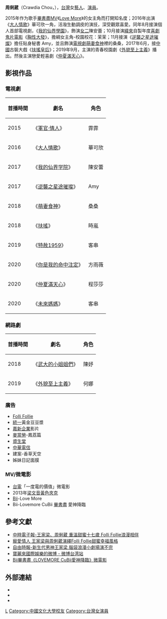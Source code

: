 {{No footnotes|time=2018-02-14T18:08:35+00:00}}
{{藝人
| 姓名 = 周俐葳
| 類型 = 女演員
| 羅馬拼音 =Chou Li-Wei
| 圖片 =
| 英文名 =Crawdia Chou
| 本名 = 周怡廷
| 別名 = 周穎
| 國籍 ={{ROC}}
| 出生日期 = {{birth date and age|1990|9|16}}
| 出生地點 = {{TWN}}
| 職業 = [[演員|演員]]
| 語言 = [[中文|中文]]、[[英語|英語]]
| 教育程度 = [[中國文化大學|中國文化大學]]大眾傳播科系學士
| 出道作品 =[[軍官·情人|軍官·情人]]
| 代表作 = 《[[大人情歌|大人情歌]]》
| 活躍年代 = 2015年起
| 經紀公司 =2013-2016寶麗來國際娛樂股份有限公司<br>2017人人有功練<br>2018上象娱乐
| 網站 ={{facebook|crawcrawchou|周俐葳Crawdia Chou}}
| imdb = 8356333
}}

'''周俐葳'''（Crawdia Chou，{{bd|1990年|9月16日||}}），[[台灣|台灣]]女[[藝人|藝人]]、[[演員|演員]]。

2015年作为歌手[[畢書盡|畢書盡]][[MV|MV]]《[[Love_More|Love More]]》的女主角而打開知名度；2016年出演《[[大人情歌_(電視劇)|大人情歌]]》華可欣一角，活潑生動調皮的演技，深受觀眾喜愛。同年8月接演個人首部電視劇，《[[我的仙界學園|我的仙界學園]]》，飾演[[配角|女二]]陳安蕾；10月接演[[緯來電視網|緯來]]自製年度[[喜劇|喜劇]][[鬼片|鬼片]][[电影|電影]]《[[胸性大發|胸性大發]]》，擔綱女主角-校園校花：茉茉；11月接演《[[逆袭之星途璀璨|逆襲之星途璀燦]]》擔任貼身秘書 Amy，並且飾演[[电视剧|電視劇]][[萌妻食神|萌妻食神]]裡的桑桑，2017年6月，接[[中國|中國]]古裝大戲《[[扶摇|扶搖皇后]]》；2019年9月，主演的青春校園劇《[[外貌至上主義|外貌至上主義]]》播出。然後主演戀愛輕喜劇《[[仲夏满天心|仲夏滿天心]]》。

==影視作品== 
===電視劇===
{| class="wikitable"
!首播時間
!劇名
!角色
|-
|2015
|《[[軍官·情人|軍官·情人]]》
|霏霏
|-
|2016
|《[[大人情歌_(電視劇)|大人情歌]]》
|華可欣
|-
|2017
|《[[我的仙界学院|我的仙界学院]]》
|陳安蕾
|-
|2017
|《[[逆袭之星途璀璨|逆襲之星途璀璨]]》
|Amy
|-
|2018
|《[[萌妻食神|萌妻食神]]》
|桑桑
|-
|2018
|《[[扶摇|扶搖]]》
|時嵐
|-
|2019
|《[[特赦1959|特赦1959]]》
|客串
|-
|2020
|《[[你是我的命中注定|你是我的命中注定]]》
|方雨薇
|-
|2020
|《[[仲夏满天心|仲夏滿天心]]》
|程莎莎
|-
|2020
|《[[未來媽媽|未來媽媽]]》
|客串
|}

===網路劇===
{| class="wikitable"
!首播時間
!劇名
!角色
|-
|2018
|《[[武大的小姐姐們|武大的小姐姐們]]》
|陳妤
|-
|2019
|《[[外貌至上主義|外貌至上主義]]》
|何娜
|}

===廣告===
*[[芙丽芙丽|Folli Follie]]
*[[統一企業|統一]]黃金豆豆漿
*[[嘉新水泥|嘉新企業]]影片
*[[麥當勞|麥當勞]]-鳳荔篇
*[[資生堂|資生堂]]
*[[中華電信|中華電信]]
*建案-香草天空
*姊妹日記面膜
===MV/微電影===
*[[台灣電力公司|台電]]「一度電的價值」微電影
*2013年[[梁文音|梁文音]][[黃色夾克|黃色夾克]]
*[[畢書盡|Bii]]-Love More
*Bii-Lovemore CuBii [[畢書盡|畢書盡]] 愛神降臨

==參考文獻==
*[http://www.chinatimes.com/newspapers/20160730000677-260113 中時電子報-王家梁、周俐葳 重溫甜蜜十七歲 Folli Follie浪漫相伴]{{Wayback|url=http://www.chinatimes.com/newspapers/20160730000677-260113 |date=20191204163322 }}
*[http://n.yam.com/wownews/life/20160724/20160724809289.html 寵愛情人 王家梁與周俐葳演繹Folli Follie甜蜜幸福風格]{{Wayback|url=http://n.yam.com/wownews/life/20160724/20160724809289.html |date=20160919054217 }}
*[http://ent.ltn.com.tw/news/breakingnews/1761602 自由時報-新生代男神王家梁 腦袋浪漫小劇場演不完]{{Wayback|url=http://ent.ltn.com.tw/news/breakingnews/1761602 |date=20191206132758 }}
*[http://tw.weibo.com/polyland 寶麗來國際娛樂的微博 - 微博台湾站]{{Wayback|url=http://tw.weibo.com/polyland |date=20191205004235 }}
*[https://www.youtube.com/watch?v=_QLR-yqwop8 Bii畢書盡《LOVEMORE CuBii愛神降臨》微電影] {{Wayback|url=https://www.youtube.com/watch?v=_QLR-yqwop8 |date=20200521081434 }}

==外部連結==
*{{facebook|crawcrawchou|周俐葳Crawdia Chou}}
*{{Sinaweibo|2134450741|周俐葳Crawdia}}
*{{instagram|crawdiachouuu}}

[[Category:周姓|L]]
[[Category:中國文化大學校友|Category:中國文化大學校友]]
[[Category:台灣女演員|Category:台灣女演員]]